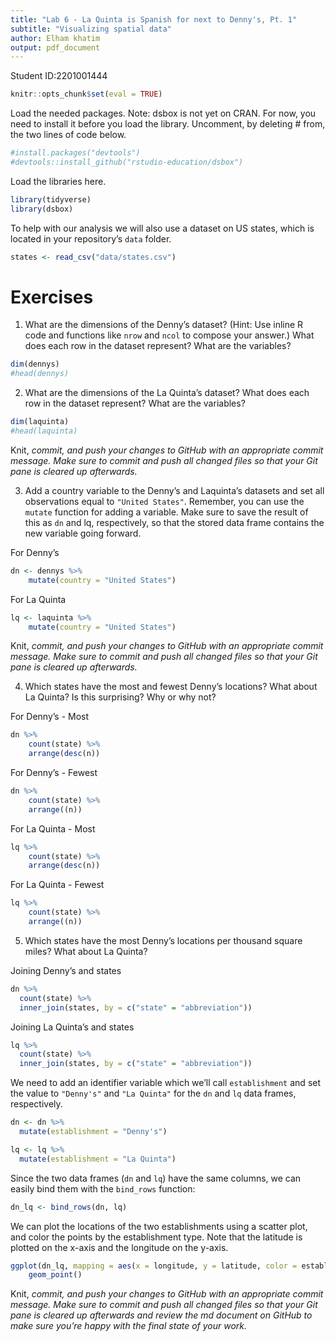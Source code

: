 ```yaml
---
title: "Lab 6 - La Quinta is Spanish for next to Denny's, Pt. 1"
subtitle: "Visualizing spatial data"
author: Elham khatim
output: pdf_document
---
```


Student ID:2201001444 


```r
knitr::opts_chunk$set(eval = TRUE)
```

Load the needed packages. Note: dsbox is not yet on CRAN. For now, you need to install it before you load the library. Uncomment, by deleting # from, the two lines of code below.

```r
#install.packages("devtools")
#devtools::install_github("rstudio-education/dsbox")
```

Load the libraries here.

```r
library(tidyverse)
library(dsbox)
```

To help with our analysis we will also use a dataset on US states, which is located in your repository's `data` folder.

```r
states <- read_csv("data/states.csv")
```

# Exercises

1.  What are the dimensions of the Denny's dataset?
    (Hint: Use inline R code and functions like `nrow` and `ncol` to compose your answer.) What does each row in the dataset represent?
    What are the variables?
    
```r
dim(dennys)
#head(dennys)
```
\textcolor{red}{The `dennys` dataset has 1,643 rows and 6 columns. Each row represents location information about a denny's restaurant.}


2.  What are the dimensions of the La Quinta's dataset? 
    What does each row in the dataset represent?
    What are the variables?
    
    
```r
dim(laquinta)
#head(laquinta)
```
\textcolor{red}{This dataset has 909 rows and 6 columns. Each row represents location information about laquinta's hotel.}

Knit, *commit, and push your changes to GitHub with an appropriate commit message. Make sure to commit and push all changed files so that your Git pane is cleared up afterwards.*


3.  Add a country variable to the Denny's and Laquinta's datasets and set all observations equal to `"United States"`. Remember, you can use the `mutate` function for adding a variable. Make sure to save the result of this as `dn` and lq, respectively, so that the stored data frame contains the new variable going forward.

For Denny's

```r
dn <- dennys %>%
    mutate(country = "United States")
```


For La Quinta
```r
lq <- laquinta %>%
    mutate(country = "United States")
```

Knit, *commit, and push your changes to GitHub with an appropriate commit message. Make sure to commit and push all changed files so that your Git pane is cleared up afterwards.*


4.  Which states have the most and fewest Denny's locations? What about La Quinta? Is this surprising? Why or why not?

For Denny's - Most

```r
dn %>%
    count(state) %>%
    arrange(desc(n))
```

\textcolor{red}{CA, which stands for California has the most Denny's locations. It is not surprising because it is the largest state in the US by population.}

For Denny's - Fewest

```r
dn %>%
    count(state) %>%
    arrange((n))
```

\textcolor{red}{DE, Delaware has the fewest locations. It is not surprising because it is one of the smallest US states by population.}

For La Quinta - Most

```r
lq %>%
    count(state) %>%
    arrange(desc(n))
```

\textcolor{red}{TX, Texas has the most La Quinta locations. The surprising thing is that Texas has more locations than California. This despite the fact that California has more population and has stronger economy than Texas}

For La Quinta - Fewest

```r
lq %>%
    count(state) %>%
    arrange((n))
```

\textcolor{red}{10 states with only one La Quinta Locations}


5. Which states have the most Denny's locations per thousand square miles? What about La Quinta?

\textcolor{red}{We are interested in the number of locations per state, which we could find in Denny's or La Quinta's datasets, and the area of each state, which is only available in the `states` dataset, which we imported earlier from the Data folder using the code `states <- read_csv("data/states.csv")`.}

Joining Denny's and states

```r
dn %>%
  count(state) %>%
  inner_join(states, by = c("state" = "abbreviation"))
```

Joining La Quinta's and states

```r
lq %>%
  count(state) %>%
  inner_join(states, by = c("state" = "abbreviation"))
```

We need to add an identifier variable which we'll call `establishment` and set the value to `"Denny's"` and `"La Quinta"` for the `dn` and `lq` data frames, respectively.

```r
dn <- dn %>%
  mutate(establishment = "Denny's")
```


``` r
lq <- lq %>%
  mutate(establishment = "La Quinta")
```

Since the two data frames (`dn` and `lq`) have the same columns, we can easily bind them with the `bind_rows` function:

```r
dn_lq <- bind_rows(dn, lq)
```

We can plot the locations of the two establishments using a scatter plot, and color the points by the establishment type.
Note that the latitude is plotted on the x-axis and the longitude on the y-axis.

```r
ggplot(dn_lq, mapping = aes(x = longitude, y = latitude, color = establishment)) +
    geom_point()
```

\textcolor{red}{The graph figure shows that indeed there are many La Quinta hotels that located next to Denny's restaurants. We could also see from the figure that there is the presence of the two chains across the US as the figure almost depict the exact map of the country. The figure also indicates the presence of these chains in Alaska (top-left), Hawaii (bottom-left), and some cities in Central America(bottom-right)}

Knit, *commit, and push your changes to GitHub with an appropriate commit message. Make sure to commit and push all changed files so that your Git pane is cleared up afterwards and review the md document on GitHub to make sure you're happy with the final state of your work.*